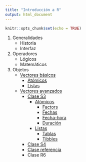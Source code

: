 ```yaml
---
title: "Introducción a R"
output: html_document
---
```


```r
knitr::opts_chunk$set(echo = TRUE)
```

1. Generalidades
    + Historia
    + Interfaz
2. Operadores
    + Lógicos
    + Matemáticos
3. Objetos
    + [Vectores básicos](est_bas.html)
        + [Atómicos](est_bas.html#111_atómicos)
        + [Listas](est_bas.html#112_listas)
    + [Vectores avanzados](est_avz.html)
        + [Clase S3](est_avz.html#111_clase_s3)
            + [Atómicos](est_avz.html#1111_vectores_atómicos_s3)
                + [Factors](est_avz.html#11111_factores)
                + [Fechas](est_avz.html#11112_fechas)
                + [Fecha-hora](est_avz.html#11113_fecha-hora)
                + [Duración](est_avz.html#11114_duraciones)
            + [Listas](est_avz.html#1112_vectores_lista_s3)
                + [Tablas](est_avz.html#11121_tablas)
                + [Tibbles](est_avz.html#11122_tibbles)
        + [Clase S4](est_avz.html#112_clase_s4)
        + [Clase referencia](est_avz.html#113_clase_referencia)
        + Clase R6